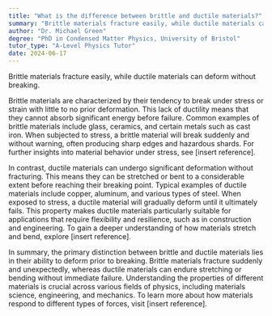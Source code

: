 ```yaml
---
title: "What is the difference between brittle and ductile materials?"
summary: "Brittle materials fracture easily, while ductile materials can deform without breaking."
author: "Dr. Michael Green"
degree: "PhD in Condensed Matter Physics, University of Bristol"
tutor_type: "A-Level Physics Tutor"
date: 2024-06-17
---
```


Brittle materials fracture easily, while ductile materials can deform without breaking.

Brittle materials are characterized by their tendency to break under stress or strain with little to no prior deformation. This lack of ductility means that they cannot absorb significant energy before failure. Common examples of brittle materials include glass, ceramics, and certain metals such as cast iron. When subjected to stress, a brittle material will break suddenly and without warning, often producing sharp edges and hazardous shards. For further insights into material behavior under stress, see [insert reference].

In contrast, ductile materials can undergo significant deformation without fracturing. This means they can be stretched or bent to a considerable extent before reaching their breaking point. Typical examples of ductile materials include copper, aluminum, and various types of steel. When exposed to stress, a ductile material will gradually deform until it ultimately fails. This property makes ductile materials particularly suitable for applications that require flexibility and resilience, such as in construction and engineering. To gain a deeper understanding of how materials stretch and bend, explore [insert reference].

In summary, the primary distinction between brittle and ductile materials lies in their ability to deform prior to breaking. Brittle materials fracture suddenly and unexpectedly, whereas ductile materials can endure stretching or bending without immediate failure. Understanding the properties of different materials is crucial across various fields of physics, including materials science, engineering, and mechanics. To learn more about how materials respond to different types of forces, visit [insert reference].
    